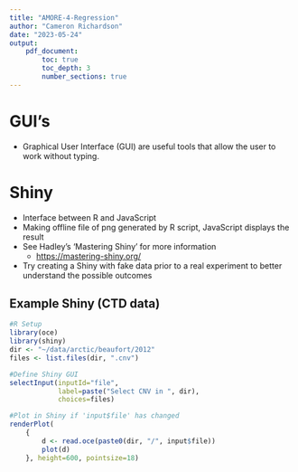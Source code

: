 ```yaml
---
title: "AMORE-4-Regression"
author: "Cameron Richardson"
date: "2023-05-24"
output:
    pdf_document:
        toc: true
        toc_depth: 3
        number_sections: true
---
```


# GUI's

-   Graphical User Interface (GUI) are useful tools that allow the user to work without typing.

# Shiny

-   Interface between R and JavaScript
-   Making offline file of png generated by R script, JavaScript displays the result
-   See Hadley's 'Mastering Shiny' for more information
    -   <https://mastering-shiny.org/>
-   Try creating a Shiny with fake data prior to a real experiment to better understand the possible outcomes

## Example Shiny (CTD data)

```r
#R Setup
library(oce)
library(shiny)
dir <- "~/data/arctic/beaufort/2012"
files <- list.files(dir, ".cnv")

#Define Shiny GUI
selectInput(inputId="file",
            label=paste("Select CNV in ", dir), 
            choices=files)

#Plot in Shiny if 'input$file' has changed
renderPlot(
    {
        d <- read.oce(paste0(dir, "/", input$file))
        plot(d)
    }, height=600, pointsize=18)
```